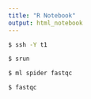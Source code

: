 ```yaml
---
title: "R Notebook"
output: html_notebook
---
```


```bash
$ ssh -Y t1

$ srun

$ ml spider fastqc

$ fastqc
```

